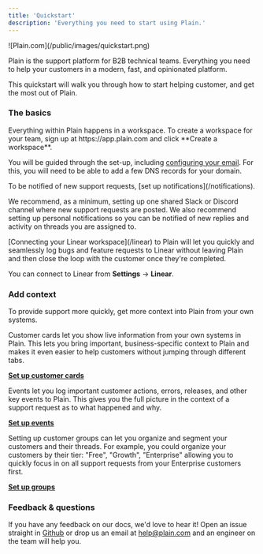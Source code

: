 ```yaml
---
title: 'Quickstart'
description: 'Everything you need to start using Plain.'
---
```


<Frame>![Plain.com](/public/images/quickstart.png)</Frame>

Plain is the support platform for B2B technical teams. Everything you need to help your customers in a modern, fast, and opinionated platform.

This quickstart will walk you through how to start helping customer, and get the most out of Plain.

### The basics

<AccordionGroup>
<Accordion title="Create a workspace" icon="seedling">
Everything within Plain happens in a workspace. To create a workspace for your team, sign up at https://app.plain.com and click **Create a workspace**.

You will be guided through the set-up, including [configuring your email](/email). For this, you will need to be able to add a few DNS records for your domain.

</Accordion>

<Accordion title="Set up notifications" icon="bell">
To be notified of new support requests, [set up notifications](/notifications).

We recommend, as a minimum, setting up one shared Slack or Discord channel where new support requests are posted. We also recommend setting up personal notifications so you can be notified of new replies and activity on threads you are assigned to.

</Accordion>

<Accordion title="Connect your Linear workspace" icon="link">
  [Connecting your Linear workspace](/linear) to Plain will let you quickly and seamlessly log bugs and feature requests to Linear without leaving Plain and then close the loop with the customer once they're completed.

You can connect to Linear from **Settings** → **Linear**.

</Accordion>

</AccordionGroup>

### Add context

To provide support more quickly, get more context into Plain from your own systems.

<AccordionGroup>
<Accordion title="Add customer cards" icon="address-card">
Customer cards let you show live information from your own systems in Plain. This lets you bring important, business-specific context to Plain and makes it even easier to help customers without jumping through different tabs.

[**Set up customer cards**](/customer-cards/)

</Accordion>
<Accordion title="Log key events" icon="code">
Events let you log important customer actions, errors, releases, and other key events to Plain. This gives you the full picture in the context of a support request as to what happened and why.

[**Set up events**](/events/)

</Accordion>
<Accordion title="Set up customer groups" icon="user-group">
Setting up customer groups can let you organize and segment your customers and their threads. For example, you could organize your customers by their tier: "Free", "Growth", "Enterprise" allowing you to quickly focus in on all support requests from your Enterprise customers first.

[**Set up groups**](/customer-groups/)

</Accordion>
</AccordionGroup>

### Feedback & questions

If you have any feedback on our docs, we'd love to hear it! Open an issue straight in [Github](https://github.com/team-plain/docs) or drop us an email
at [help@plain.com](mailto:help@plain.com) and an engineer on the team will help you.
